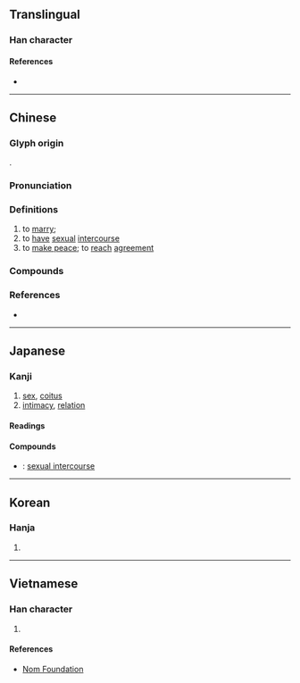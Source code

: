 {{character info/new}}
==Translingual==

===Han character===
{{Han char|rn=38|rad=女|as=10|sn=13|four=45457|canj=VTTB|ids=⿰女冓}}

====References====
* {{Han ref|kx=0268.280|dkj=06597|dj=0536.050|hdz=21070.090|uh=5ABE|ud=23230|bh=B6FC|bd=46844}}

----

==Chinese==
{{zh-forms}}

===Glyph origin===
{{Han etym}}
{{Han compound|女|冓|c1=s|c2=p|t1=female|ls=psc}}.

===Pronunciation===
{{zh-pron
|m=gòu
|c=gau3,kau3
|mc=y
|oc=y
|cat=
}}

===Definitions===
{{zh-hanzi}}

# to [[marry]]; {{rfgloss|zh}}
# to [[have]] [[sexual]] [[intercourse]]
# to [[make peace]]; to [[reach]] [[agreement]]

===Compounds===
{{zh-der|交媾|媾和|姻媾|淫媾}}

===References===
* {{R:yue:mfccd}}

----

==Japanese==

===Kanji===
{{ja-kanji|grade=|rs=女10}}

# [[sex]], [[coitus]]
# [[intimacy]], [[relation]]

====Readings====
{{ja-readings
|goon=く
|kanon=こう
|kun=よしみ
}}

====Compounds====
{{der-top|Compounds}}
* {{ja-r|交媾|こうこう}}: [[sexual intercourse]]
{{der-bottom}}

----

==Korean==

===Hanja===
{{ko-hanja|hangeul=구|rv=gu|mr=ku}}

# {{defn|lang=ko|sort=女10}}

----

==Vietnamese==

===Han character===
{{vi-readings|rs=女10|hanviet=cấu}}

# {{defn|lang=vi|sort=女10}}

====References====
* [http://nomfoundation.org/common/nom_details.php?codepoint=5abe Nom Foundation]